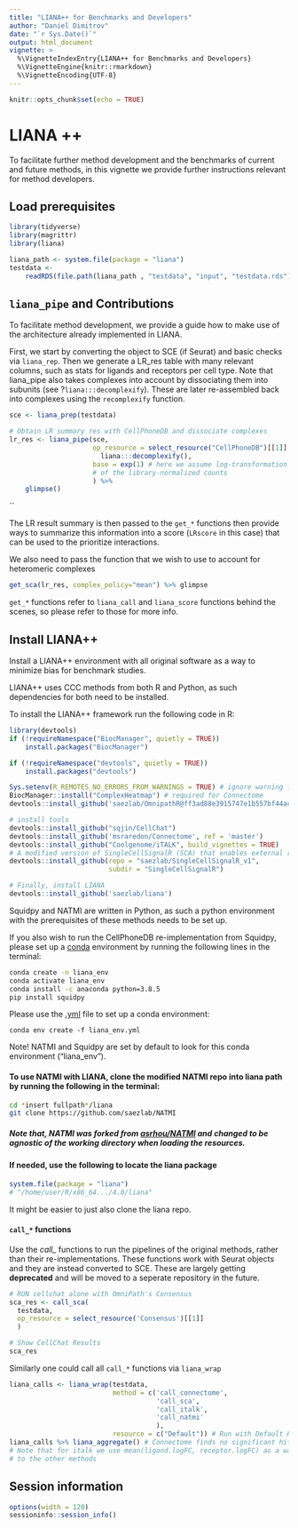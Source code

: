 ```yaml
---
title: "LIANA++ for Benchmarks and Developers"
author: "Daniel Dimitrov"
date: "`r Sys.Date()`"
output: html_document
vignette: >
  %\VignetteIndexEntry{LIANA++ for Benchmarks and Developers}
  %\VignetteEngine{knitr::rmarkdown}
  %\VignetteEncoding{UTF-8}
---
```


```r
knitr::opts_chunk$set(echo = TRUE)
```

# LIANA ++

To facilitate further method development and the benchmarks of current and future methods,
in this vignette we provide further instructions relevant for method developers.


## Load prerequisites
```r
library(tidyverse)
library(magrittr)
library(liana)

liana_path <- system.file(package = "liana")
testdata <-
    readRDS(file.path(liana_path , "testdata", "input", "testdata.rds"))
```


## `liana_pipe` and Contributions
To facilitate method development, we provide a guide how to make use of the architecture already implemented in LIANA.

First, we start by converting the object to SCE (if Seurat) and basic checks via `liana_rep`.
Then we generate a LR_res table with many relevant columns, such as stats for ligands and receptors per cell type.
Note that liana_pipe also takes complexes into account by dissociating them into subunits (see ?`liana:::decomplexify`).
These are later re-assembled back into complexes using the `recomplexify` function.
```r
sce <- liana_prep(testdata)

# Obtain LR summary res with CellPhoneDB and dissociate complexes
lr_res <- liana_pipe(sce,
                     op_resource = select_resource("CellPhoneDB")[[1]] %>%
                       liana:::decomplexify(),
                     base = exp(1) # here we assume log-transformation
                     # of the library-normalized counts
                     ) %>%
    glimpse()
```
``


The LR result summary is then passed to the `get_*` functions then provide ways
to summarize this information into a score (`LRscore` in this case) that can be
used to the prioritize interactions.

We also need to pass the function that we wish to use to account for heteromeric complexes
```r
get_sca(lr_res, complex_policy="mean") %>% glimpse
```
`get_*` functions refer to `liana_call` and `liana_score` functions behind the scenes, so please refer to those for more info.



## Install LIANA++
Install a LIANA++ environment with all original software as a way to minimize bias for benchmark studies.

LIANA++ uses CCC methods from both R and Python, as such dependencies for both need to be installed.

To install the LIANA++ framework run the following code in R:
```r
library(devtools)
if (!requireNamespace("BiocManager", quietly = TRUE))
    install.packages("BiocManager")

if (!requireNamespace("devtools", quietly = TRUE))
    install.packages("devtools")

Sys.setenv(R_REMOTES_NO_ERRORS_FROM_WARNINGS = TRUE) # ignore warning from iTALK
BiocManager::install("ComplexHeatmap") # required for Connectome
devtools::install_github('saezlab/OmnipathR@ff3ad88e3915747e1b557bf44ac5396f9525dd7e') # install 4.0 version of OmnipathR

# install tools
devtools::install_github("sqjin/CellChat")
devtools::install_github('msraredon/Connectome', ref = 'master')
devtools::install_github("Coolgenome/iTALK", build_vignettes = TRUE)
# A modified version of SingleCellSignalR (SCA) that enables external resources
devtools::install_github(repo = "saezlab/SingleCellSignalR_v1",
                         subdir = "SingleCellSignalR")

# Finally, install LIANA
devtools::install_github('saezlab/liana')
```



Squidpy and NATMI are written in Python, as such a python environment with
the prerequisites of these methods needs to be set up.

If you also wish to run the CellPhoneDB re-implementation from Squidpy, please set up
a [conda](https://docs.conda.io/projects/conda/en/latest/user-guide/index.html)
environment by running the following lines in the terminal:
```bash
conda create -n liana_env
conda activate liana_env
conda install -c anaconda python=3.8.5
pip install squidpy
```


Please use the [.yml](https://github.com/saezlab/liana/blob/master/liana_env.yml) file to set up a conda environment:
```
conda env create -f liana_env.yml
```

Note! NATMI and Squidpy are set by default to look for this conda environment ("liana_env").

#### To use NATMI with LIANA, clone the modified NATMI repo into liana path by running the following in the terminal:
```sh
cd *insert fullpath*/liana
git clone https://github.com/saezlab/NATMI
```

##### Note that, NATMI was forked from [asrhou/NATMI](https://github.com/asrhou/NATMI.git) and changed to be agnostic of the working directory when loading the resources.


#### If needed, use the following to locate the liana package
```r
system.file(package = "liana")
# "/home/user/R/x86_64.../4.0/liana"
```
It might be easier to just also clone the liana repo.

#### `call_*` functions
Use the *call_* functions to run the pipelines of the original methods, rather than their re-implementations.
These functions work with Seurat objects and they are instead converted to SCE. These are largely getting **deprecated**
and will be moved to a seperate repository in the future.
```r
# RUN cellchat alone with OmniPath's Consensus
sca_res <- call_sca(
  testdata,
  op_resource = select_resource('Consensus')[[1]]
  )

# Show CellChat Results
sca_res
```

Similarly one could call all `call_*` functions via `liana_wrap`
```r
liana_calls <- liana_wrap(testdata,
                          method = c('call_connectome',
                                     'call_sca',
                                     'call_italk',
                                     'call_natmi'
                                     ),
                          resource = c("Default")) # Run with Default Resources
liana_calls %>% liana_aggregate() # Connectome finds no significant hits here
# Note that for italk we use mean(ligand.logFC, receptor.logFC) as a way to compare
# to the other methods
```


## Session information
```r
options(width = 120)
sessioninfo::session_info()
```

